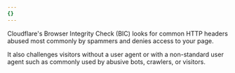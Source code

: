 ```yaml
---
{}
---
```


Cloudflare's Browser Integrity Check (BIC) looks for common HTTP headers abused most commonly by spammers and denies access to your page.

It also challenges visitors without a user agent or with a non-standard user agent such as commonly used by abusive bots, crawlers, or visitors.
